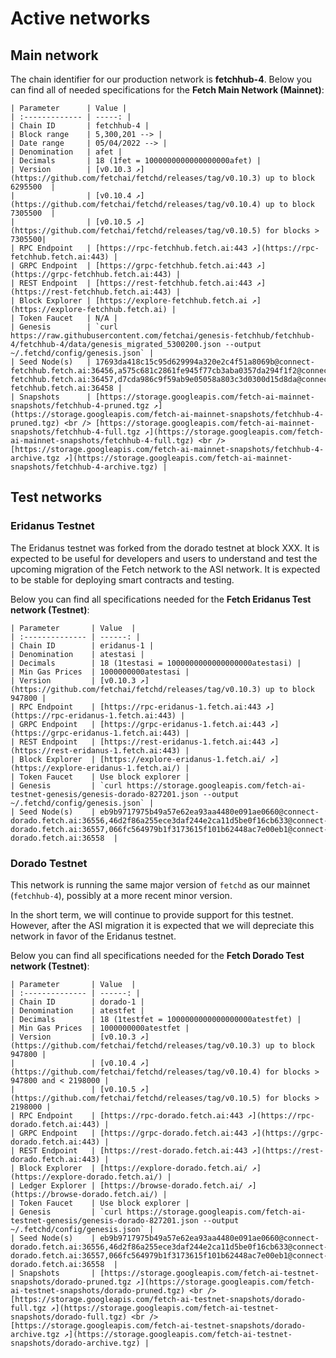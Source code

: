 # Active networks

## Main network

The chain identifier for our production network is **fetchhub-4**.
Below you can find all of needed specifications for the **Fetch Main Network (Mainnet)**:

    | Parameter      | Value |
    | :------------- | -----: |
    | Chain ID       | fetchhub-4 |
    | Block range    | 5,300,201 --> |
    | Date range     | 05/04/2022 --> |
    | Denomination   | afet |
    | Decimals       | 18 (1fet = 1000000000000000000afet) |
    | Version        | [v0.10.3 ↗️](https://github.com/fetchai/fetchd/releases/tag/v0.10.3) up to block 6295500  |
    |                | [v0.10.4 ↗️](https://github.com/fetchai/fetchd/releases/tag/v0.10.4) up to block 7305500  |
    |                | [v0.10.5 ↗️](https://github.com/fetchai/fetchd/releases/tag/v0.10.5) for blocks > 7305500|
    | RPC Endpoint   | [https://rpc-fetchhub.fetch.ai:443 ↗️](https://rpc-fetchhub.fetch.ai:443) |
    | GRPC Endpoint  | [https://grpc-fetchhub.fetch.ai:443 ↗️](https://grpc-fetchhub.fetch.ai:443) |
    | REST Endpoint  | [https://rest-fetchhub.fetch.ai:443 ↗️](https://rest-fetchhub.fetch.ai:443) |
    | Block Explorer | [https://explore-fetchhub.fetch.ai ↗️](https://explore-fetchhub.fetch.ai) |
    | Token Faucet   | N/A |
    | Genesis        | `curl https://raw.githubusercontent.com/fetchai/genesis-fetchhub/fetchhub-4/fetchhub-4/data/genesis_migrated_5300200.json --output ~/.fetchd/config/genesis.json` |
    | Seed Node(s)   | 17693da418c15c95d629994a320e2c4f51a8069b@connect-fetchhub.fetch.ai:36456,a575c681c2861fe945f77cb3aba0357da294f1f2@connect-fetchhub.fetch.ai:36457,d7cda986c9f59ab9e05058a803c3d0300d15d8da@connect-fetchhub.fetch.ai:36458 |
    | Snapshots      | [https://storage.googleapis.com/fetch-ai-mainnet-snapshots/fetchhub-4-pruned.tgz ↗️](https://storage.googleapis.com/fetch-ai-mainnet-snapshots/fetchhub-4-pruned.tgz) <br /> [https://storage.googleapis.com/fetch-ai-mainnet-snapshots/fetchhub-4-full.tgz ↗️](https://storage.googleapis.com/fetch-ai-mainnet-snapshots/fetchhub-4-full.tgz) <br /> [https://storage.googleapis.com/fetch-ai-mainnet-snapshots/fetchhub-4-archive.tgz ↗️](https://storage.googleapis.com/fetch-ai-mainnet-snapshots/fetchhub-4-archive.tgz) |

## Test networks

### Eridanus Testnet

The Eridanus testnet was forked from the dorado testnet at block XXX. It is expected to be useful for developers and users
to understand and test the upcoming migration of the Fetch network to the ASI network. It is expected to be stable for
deploying smart contracts and testing.

Below you can find all specifications needed for the **Fetch Eridanus Test network (Testnet)**:

    | Parameter       | Value  |
    | :-------------- | ------: |
    | Chain ID        | eridanus-1 |
    | Denomination    | atestasi |
    | Decimals        | 18 (1testasi = 1000000000000000000atestasi) |
    | Min Gas Prices  | 1000000000atestasi |
    | Version         | [v0.10.3 ↗️](https://github.com/fetchai/fetchd/releases/tag/v0.10.3) up to block 947800 |
    | RPC Endpoint    | [https://rpc-eridanus-1.fetch.ai:443 ↗️](https://rpc-eridanus-1.fetch.ai:443) |
    | GRPC Endpoint   | [https://grpc-eridanus-1.fetch.ai:443 ↗️](https://grpc-eridanus-1.fetch.ai:443) |
    | REST Endpoint   | [https://rest-eridanus-1.fetch.ai:443 ↗️](https://rest-eridanus-1.fetch.ai:443) |
    | Block Explorer  | [https://explore-eridanus-1.fetch.ai/ ↗️](https://explore-eridanus-1.fetch.ai/) |
    | Token Faucet    | Use block explorer |
    | Genesis         | `curl https://storage.googleapis.com/fetch-ai-testnet-genesis/genesis-dorado-827201.json --output ~/.fetchd/config/genesis.json` |
    | Seed Node(s)    | eb9b9717975b49a57e62ea93aa4480e091ae0660@connect-dorado.fetch.ai:36556,46d2f86a255ece3daf244e2ca11d5be0f16cb633@connect-dorado.fetch.ai:36557,066fc564979b1f3173615f101b62448ac7e00eb1@connect-dorado.fetch.ai:36558  |


### Dorado Testnet

This network is running the same major version of `fetchd` as our mainnet (`fetchhub-4`), possibly at a more recent minor
version.

In the short term, we will continue to provide support for this testnet. However, after the ASI migration it is expected
that we will depreciate this network in favor of the Eridanus testnet.

Below you can find all specifications needed for the **Fetch Dorado Test network (Testnet)**:

    | Parameter       | Value  |
    | :-------------- | ------: |
    | Chain ID        | dorado-1 |
    | Denomination    | atestfet |
    | Decimals        | 18 (1testfet = 1000000000000000000atestfet) |
    | Min Gas Prices  | 1000000000atestfet |
    | Version         | [v0.10.3 ↗️](https://github.com/fetchai/fetchd/releases/tag/v0.10.3) up to block 947800 |
    |                 | [v0.10.4 ↗️](https://github.com/fetchai/fetchd/releases/tag/v0.10.4) for blocks > 947800 and < 2198000 |
    |                 | [v0.10.5 ↗️](https://github.com/fetchai/fetchd/releases/tag/v0.10.5) for blocks > 2198000 |
    | RPC Endpoint    | [https://rpc-dorado.fetch.ai:443 ↗️](https://rpc-dorado.fetch.ai:443) |
    | GRPC Endpoint   | [https://grpc-dorado.fetch.ai:443 ↗️](https://grpc-dorado.fetch.ai:443) |
    | REST Endpoint   | [https://rest-dorado.fetch.ai:443 ↗️](https://rest-dorado.fetch.ai:443) |
    | Block Explorer  | [https://explore-dorado.fetch.ai/ ↗️](https://explore-dorado.fetch.ai/) |
    | Ledger Explorer | [https://browse-dorado.fetch.ai/ ↗️](https://browse-dorado.fetch.ai/) |
    | Token Faucet    | Use block explorer |
    | Genesis         | `curl https://storage.googleapis.com/fetch-ai-testnet-genesis/genesis-dorado-827201.json --output ~/.fetchd/config/genesis.json` |
    | Seed Node(s)    | eb9b9717975b49a57e62ea93aa4480e091ae0660@connect-dorado.fetch.ai:36556,46d2f86a255ece3daf244e2ca11d5be0f16cb633@connect-dorado.fetch.ai:36557,066fc564979b1f3173615f101b62448ac7e00eb1@connect-dorado.fetch.ai:36558  |
    | Snapshots       | [https://storage.googleapis.com/fetch-ai-testnet-snapshots/dorado-pruned.tgz ↗️](https://storage.googleapis.com/fetch-ai-testnet-snapshots/dorado-pruned.tgz) <br /> [https://storage.googleapis.com/fetch-ai-testnet-snapshots/dorado-full.tgz ↗️](https://storage.googleapis.com/fetch-ai-testnet-snapshots/dorado-full.tgz) <br /> [https://storage.googleapis.com/fetch-ai-testnet-snapshots/dorado-archive.tgz ↗️](https://storage.googleapis.com/fetch-ai-testnet-snapshots/dorado-archive.tgz) |
